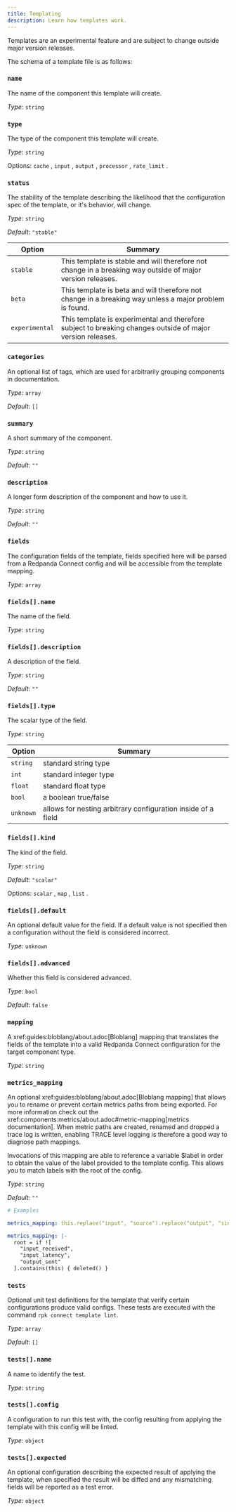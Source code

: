 ```yaml
---
title: Templating
description: Learn how templates work.
---
```


<Aside type="caution" title="Experimental">
Templates are an experimental feature and are subject to change outside major version releases.
</Aside>

The schema of a template file is as follows:

### `name`

The name of the component this template will create.


*Type*: `string`


### `type`

The type of the component this template will create.


*Type*: `string`


Options:
`cache`
, `input`
, `output`
, `processor`
, `rate_limit`
.

### `status`

The stability of the template describing the likelihood that the configuration spec of the template, or it's behavior, will change.


*Type*: `string`

*Default*: `"stable"`


| Option | Summary |
| ------ | ------- |
| `stable` | This template is stable and will therefore not change in a breaking way outside of major version releases. |
| `beta` | This template is beta and will therefore not change in a breaking way unless a major problem is found. |
| `experimental` | This template is experimental and therefore subject to breaking changes outside of major version releases. |


### `categories`

An optional list of tags, which are used for arbitrarily grouping components in documentation.


*Type*: `array`

*Default*: `[]`

### `summary`

A short summary of the component.


*Type*: `string`

*Default*: `""`

### `description`

A longer form description of the component and how to use it.


*Type*: `string`

*Default*: `""`

### `fields`

The configuration fields of the template, fields specified here will be parsed from a Redpanda Connect config and will be accessible from the template mapping.


*Type*: `array`


### `fields[].name`

The name of the field.


*Type*: `string`


### `fields[].description`

A description of the field.


*Type*: `string`

*Default*: `""`

### `fields[].type`

The scalar type of the field.


*Type*: `string`



| Option | Summary |
| ------ | ------- |
| `string` | standard string type |
| `int` | standard integer type |
| `float` | standard float type |
| `bool` | a boolean true/false |
| `unknown` | allows for nesting arbitrary configuration inside of a field |


### `fields[].kind`

The kind of the field.


*Type*: `string`

*Default*: `"scalar"`

Options:
`scalar`
, `map`
, `list`
.

### `fields[].default`

An optional default value for the field. If a default value is not specified then a configuration without the field is considered incorrect.


*Type*: `unknown`


### `fields[].advanced`

Whether this field is considered advanced.


*Type*: `bool`

*Default*: `false`

### `mapping`

A xref:guides:bloblang/about.adoc[Bloblang] mapping that translates the fields of the template into a valid Redpanda Connect configuration for the target component type.


*Type*: `string`


### `metrics_mapping`

An optional xref:guides:bloblang/about.adoc[Bloblang mapping] that allows you to rename or prevent certain metrics paths from being exported. For more information check out the xref:components:metrics/about.adoc#metric-mapping[metrics documentation]. When metric paths are created, renamed and dropped a trace log is written, enabling TRACE level logging is therefore a good way to diagnose path mappings.

Invocations of this mapping are able to reference a variable $label in order to obtain the value of the label provided to the template config. This allows you to match labels with the root of the config.


*Type*: `string`

*Default*: `""`

```yml
# Examples

metrics_mapping: this.replace("input", "source").replace("output", "sink")

metrics_mapping: |-
  root = if ![
    "input_received",
    "input_latency",
    "output_sent"
  ].contains(this) { deleted() }
```

### `tests`

Optional unit test definitions for the template that verify certain configurations produce valid configs. These tests are executed with the command `rpk connect template lint`.


*Type*: `array`

*Default*: `[]`

### `tests[].name`

A name to identify the test.


*Type*: `string`


### `tests[].config`

A configuration to run this test with, the config resulting from applying the template with this config will be linted.


*Type*: `object`


### `tests[].expected`

An optional configuration describing the expected result of applying the template, when specified the result will be diffed and any mismatching fields will be reported as a test error.


*Type*: `object`


